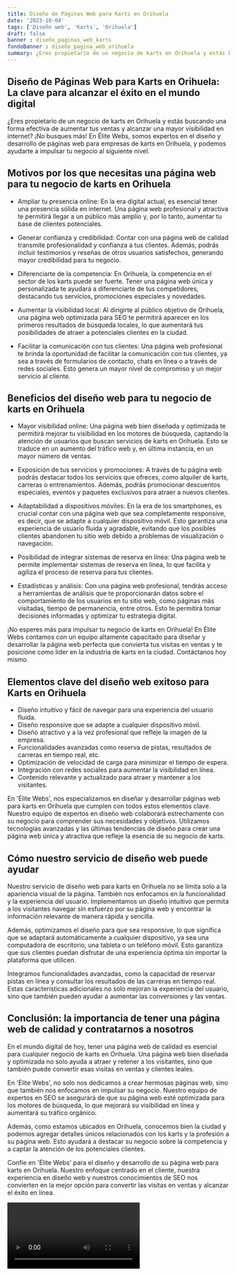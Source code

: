 ```yaml
---
title: Diseño de Páginas Web para Karts en Orihuela
date: '2023-10-04'
tags: ['Diseño web', 'Karts', 'Orihuela']
draft: false
banner : diseño_paginas_web_karts
fondoBanner : diseño_pagina_web_orihuela
summary: ¿Eres propietario de un negocio de karts en Orihuela y estás buscando una forma efectiva de aumentar tus ventas y alcanzar una mayor visibilidad en internet? ¡No busques más! En Élite Webs, somos expertos en el diseño y desarrollo de páginas web para empresas de karts en Orihuela, y podemos ayudarte a impulsar tu negocio al siguiente nivel.
---
```


## Diseño de Páginas Web para Karts en Orihuela: La clave para alcanzar el éxito en el mundo digital 

¿Eres propietario de un negocio de karts en Orihuela y estás buscando una forma efectiva de aumentar tus ventas y alcanzar una mayor visibilidad en internet? ¡No busques más! En Élite Webs, somos expertos en el diseño y desarrollo de páginas web para empresas de karts en Orihuela, y podemos ayudarte a impulsar tu negocio al siguiente nivel.

## Motivos por los que necesitas una página web para tu negocio de karts en Orihuela

- Ampliar tu presencia online: En la era digital actual, es esencial tener una presencia sólida en internet. Una página web profesional y atractiva te permitirá llegar a un público más amplio y, por lo tanto, aumentar tu base de clientes potenciales.

- Generar confianza y credibilidad: Contar con una página web de calidad transmite profesionalidad y confianza a tus clientes. Además, podrás incluir testimonios y reseñas de otros usuarios satisfechos, generando mayor credibilidad para tu negocio.

- Diferenciarte de la competencia: En Orihuela, la competencia en el sector de los karts puede ser fuerte. Tener una página web única y personalizada te ayudará a diferenciarte de tus competidores, destacando tus servicios, promociones especiales y novedades.

- Aumentar la visibilidad local: Al dirigirte al público objetivo de Orihuela, una página web optimizada para SEO te permitirá aparecer en los primeros resultados de búsqueda locales, lo que aumentará tus posibilidades de atraer a potenciales clientes en la ciudad.

- Facilitar la comunicación con tus clientes: Una página web profesional te brinda la oportunidad de facilitar la comunicación con tus clientes, ya sea a través de formularios de contacto, chats en línea o a través de redes sociales. Esto genera un mayor nivel de compromiso y un mejor servicio al cliente.

## Beneficios del diseño web para tu negocio de karts en Orihuela

- Mayor visibilidad online: Una página web bien diseñada y optimizada te permitirá mejorar tu visibilidad en los motores de búsqueda, captando la atención de usuarios que buscan servicios de karts en Orihuela. Esto se traduce en un aumento del tráfico web y, en última instancia, en un mayor número de ventas.

- Exposición de tus servicios y promociones: A través de tu página web podrás destacar todos los servicios que ofreces, como alquiler de karts, carreras o entrenamientos. Además, podrás promocionar descuentos especiales, eventos y paquetes exclusivos para atraer a nuevos clientes.

- Adaptabilidad a dispositivos móviles: En la era de los smartphones, es crucial contar con una página web que sea completamente responsive, es decir, que se adapte a cualquier dispositivo móvil. Esto garantiza una experiencia de usuario fluida y agradable, evitando que los posibles clientes abandonen tu sitio web debido a problemas de visualización o navegación.

- Posibilidad de integrar sistemas de reserva en línea: Una página web te permite implementar sistemas de reserva en línea, lo que facilita y agiliza el proceso de reserva para tus clientes.

- Estadísticas y análisis: Con una página web profesional, tendrás acceso a herramientas de análisis que te proporcionarán datos sobre el comportamiento de los usuarios en tu sitio web, como páginas más visitadas, tiempo de permanencia, entre otros. Esto te permitirá tomar decisiones informadas y optimizar tu estrategia digital.

¡No esperes más para impulsar tu negocio de karts en Orihuela! En Élite Webs contamos con un equipo altamente capacitado para diseñar y desarrollar la página web perfecta que convierta tus visitas en ventas y te posicione como líder en la industria de karts en la ciudad. Contáctanos hoy mismo.

<GifSeo />

<Cta />

## Elementos clave del diseño web exitoso para Karts en Orihuela

- Diseño intuitivo y fácil de navegar para una experiencia del usuario fluida.
- Diseño responsive que se adapte a cualquier dispositivo móvil.
- Diseño atractivo y a la vez profesional que refleje la imagen de la empresa.
- Funcionalidades avanzadas como reserva de pistas, resultados de carreras en tiempo real, etc.
- Optimización de velocidad de carga para minimizar el tiempo de espera.
- Integración con redes sociales para aumentar la visibilidad en línea.
- Contenido relevante y actualizado para atraer y mantener a los visitantes.

En 'Élite Webs', nos especializamos en diseñar y desarrollar páginas web para karts en Orihuela que cumplen con todos estos elementos clave. Nuestro equipo de expertos en diseño web colaborará estrechamente con su negocio para comprender sus necesidades y objetivos. Utilizamos tecnologías avanzadas y las últimas tendencias de diseño para crear una página web única y atractiva que refleje la esencia de su negocio de karts.

## Cómo nuestro servicio de diseño web puede ayudar

Nuestro servicio de diseño web para karts en Orihuela no se limita solo a la apariencia visual de la página. También nos enfocamos en la funcionalidad y la experiencia del usuario. Implementamos un diseño intuitivo que permita a los visitantes navegar sin esfuerzo por su página web y encontrar la información relevante de manera rápida y sencilla.

Además, optimizamos el diseño para que sea responsive, lo que significa que se adaptará automáticamente a cualquier dispositivo, ya sea una computadora de escritorio, una tableta o un teléfono móvil. Esto garantiza que sus clientes puedan disfrutar de una experiencia óptima sin importar la plataforma que utilicen.

Integramos funcionalidades avanzadas, como la capacidad de reservar pistas en línea y consultar los resultados de las carreras en tiempo real. Estas características adicionales no solo mejoran la experiencia del usuario, sino que también pueden ayudar a aumentar las conversiones y las ventas.

## Conclusión: la importancia de tener una página web de calidad y contratarnos a nosotros

En el mundo digital de hoy, tener una página web de calidad es esencial para cualquier negocio de karts en Orihuela. Una página web bien diseñada y optimizada no solo ayuda a atraer y retener a los visitantes, sino que también puede convertir esas visitas en ventas y clientes leales.

En 'Élite Webs', no solo nos dedicamos a crear hermosas páginas web, sino que también nos enfocamos en impulsar su negocio. Nuestro equipo de expertos en SEO se asegurará de que su página web esté optimizada para los motores de búsqueda, lo que mejorará su visibilidad en línea y aumentará su tráfico orgánico.

Además, como estamos ubicados en Orihuela, conocemos bien la ciudad y podemos agregar detalles únicos relacionados con los karts y la profesión a su página web. Esto ayudará a destacar su negocio sobre la competencia y a captar la atención de los potenciales clientes.

Confíe en 'Élite Webs' para el diseño y desarrollo de su página web para karts en Orihuela. Nuestro enfoque centrado en el cliente, nuestra experiencia en diseño web y nuestros conocimientos de SEO nos convierten en la mejor opción para convertir las visitas en ventas y alcanzar el éxito en línea.

<Video />

<CtaBot job='Karts' city='Orihuela'/>

<Gmaps query='Orihuela+españa+maps' />